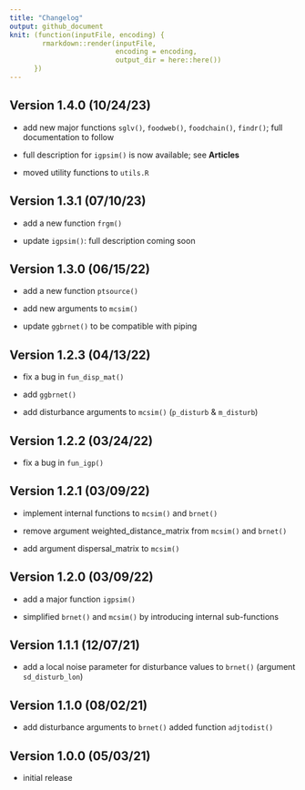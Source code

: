 ```yaml
---
title: "Changelog"
output: github_document
knit: (function(inputFile, encoding) {
        rmarkdown::render(inputFile,
                          encoding = encoding,
                          output_dir = here::here())
      })
---
```


## Version 1.4.0 (10/24/23)

-   add new major functions `sglv()`, `foodweb()`, `foodchain()`, `findr()`; full documentation to follow

-   full description for `igpsim()` is now available; see **Articles**

-   moved utility functions to `utils.R`

## Version 1.3.1 (07/10/23)

-   add a new function `frgm()`

-   update `igpsim()`: full description coming soon

## Version 1.3.0 (06/15/22)

-   add a new function `ptsource()`

-   add new arguments to `mcsim()`

-   update `ggbrnet()` to be compatible with piping

## Version 1.2.3 (04/13/22)

-   fix a bug in `fun_disp_mat()`

-   add `ggbrnet()`

-   add disturbance arguments to `mcsim()` (`p_disturb` & `m_disturb`)

## Version 1.2.2 (03/24/22)

-   fix a bug in `fun_igp()`

## Version 1.2.1 (03/09/22)

-   implement internal functions to `mcsim()` and `brnet()`

-   remove argument weighted_distance_matrix from `mcsim()` and `brnet()`

-   add argument dispersal_matrix to `mcsim()`

## Version 1.2.0 (03/09/22)

-   add a major function `igpsim()`

-   simplified `brnet()` and `mcsim()` by introducing internal sub-functions

## Version 1.1.1 (12/07/21)

-   add a local noise parameter for disturbance values to `brnet()` (argument `sd_disturb_lon`)

## Version 1.1.0 (08/02/21)

-   add disturbance arguments to `brnet()` added function `adjtodist()`

## Version 1.0.0 (05/03/21)

-   initial release
